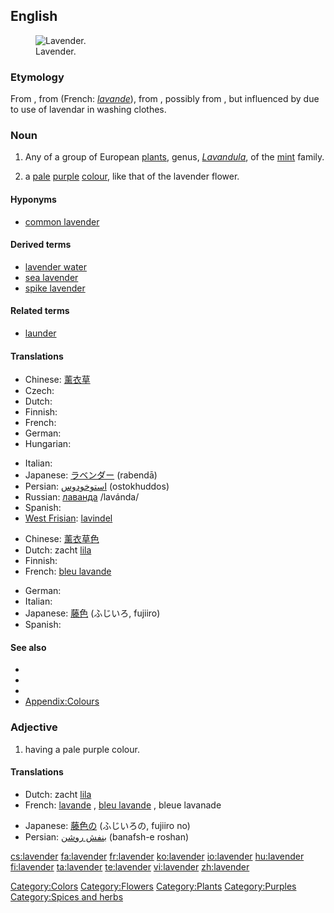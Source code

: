 {{wikipedia|Lavender (disambiguation)}}
==English==
[[Image:Topped lavender.jpg|thumb|right|Lavender.]]

===Etymology===
From {{etyl|enm|en}}, from {{etyl|xno}} {{term|lavendre||lang=xno}} (French: ''[[lavande]]''), from {{ML.}} {{term|lavendula|lang=la}}, possibly from {{etyl|la||en}} {{term|lividus||lang=la|bluish}}, but influenced by {{term|lavo|lavare|lang=la|wash}} due to use of lavendar in washing clothes.

===Noun===
{{en-noun|s|-}}

# Any of a group of European [[plant]]s, genus, ''[[Lavandula]]'', of the [[mint]] family.
# {{colour}} a [[pale]] [[purple]] [[color|colour]], like that of the lavender flower.
#: {{color panel|B57EDC}}
#: {{color panel|web lavender|E6E6FA}}

====Hyponyms====
*{{sense|plant}} [[common lavender]]

====Derived terms====
* [[lavender water]]
* [[sea lavender]]
* [[spike lavender]]

====Related terms====
* [[launder]]

====Translations====
{{trans-top|plant}}
* Chinese: [[薰衣草]]
* Czech: {{t+|cs|levandule|f}}
* Dutch: {{t+|nl|lavendel}}
* Finnish: {{t-|fi|laventeli}}
* French: {{t+|fr|lavande|f}}
* German: {{t+|de|Lavendel|m}}
* Hungarian: {{t-|hu|levendula}}
{{trans-mid}}
* Italian: {{t+|it|lavanda|f}}
* Japanese: [[ラベンダー]] (rabendā)
* Persian: [[استوخودوس]] (ostokhuddos)
* Russian: [[лаванда]] /lavánda/ {{f}}
* Spanish: {{t-|es|lavanda}}
* [[West Frisian]]: [[lavindel]]
{{trans-bottom}}

{{trans-top|colour}}
* Chinese: [[薰衣草色]]
* Dutch: zacht [[lila]]
* Finnish: {{t-|fi|laventeli}}
* French: [[bleu lavande]] {{m}}
{{trans-mid}}
* German: {{t+|de|Lavendel|m}}
* Italian: {{t+|it|lavanda|f}}
* Japanese: [[藤色]] (ふじいろ, fujiiro)
* Spanish: {{t-|es|lavanda}}
{{trans-bottom}}

<!-- ====Scientific names====
''Lavandula officinalis'' -->
====See also====
*{{pedia}}
*{{specieslite|Lavandula}}
*{{commonslite|Lavandula}}
* [[Appendix:Colours]]

===Adjective===
{{en-adj}}

# {{colour}} having a pale purple colour.

====Translations====
{{trans-top|colour}}
* Dutch: zacht [[lila]]
* French: [[lavande]] {{m|f}}, [[bleu lavande]] {{m}}, bleue lavanade {{f}}
{{trans-mid}}
* Japanese: [[藤色]]の (ふじいろの, fujiiro no)
* Persian: [[بنفش روشن]] (banafsh-e roshan)
{{trans-bottom}}

[[Category:Colors]]
[[Category:Flowers]]
[[Category:Plants]]
[[Category:Purples]]
[[Category:Spices and herbs]]

[[cs:lavender]]
[[fa:lavender]]
[[fr:lavender]]
[[ko:lavender]]
[[io:lavender]]
[[hu:lavender]]
[[fi:lavender]]
[[ta:lavender]]
[[te:lavender]]
[[vi:lavender]]
[[zh:lavender]]